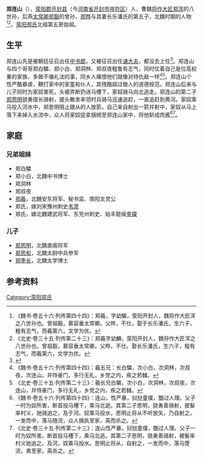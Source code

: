 '''郑连山'''（{{bd|？||？||}}），[[荥阳郡|荥阳郡]][[开封县|开封县]]（今[[河南省|河南省]][[开封市|开封市]][[祥符区|祥符区]]）人，曹魏[[将作大匠|将作大匠]][[郑浑|郑浑]]的八世孙，后燕[[太常卿|太常卿]][[郑豁|郑豁]]的曾孙，[[郑晔|郑晔]]与其妻长乐潘氏的第五子，北魏时期的人物<ref>《魏书·卷五十六·列传第四十四》：郑羲，字幼驎，荥阳开封人，魏将作大匠浑之八世孙也。曾祖豁，慕容垂太常卿。父晔，不仕，娶于长乐潘氏，生六子，粗有志气，而羲第六，文学为优。</ref><ref>《北史·卷三十五·列传第二十三》：郑羲字幼麟，荥阳开封人，魏将作大匠浑之八世孙也。曾祖豁，慕容垂太常卿。父晔，不仕。娶长乐潘氏，生六子，粗有志气，而羲第六，文学为优。</ref>，[[荥阳郑氏|荥阳郑氏]]北祖第五房始祖。

==生平==
郑连山先是被朝廷征召出任[[中书郎|中书郎]]，又被征召出任[[谏大夫|谏大夫]]，都没去上任<ref>{{Cite book | author =  北京大学考古文博学院 / 河北省文物考古研究院  | title = 《赞皇西高北朝赵郡李氏家族墓地》 | location =  | publisher = 科学出版社   | date=  2021.09 | pages=110-142|ISBN =9787030698766| accessdate = 2021-11-24| url = | language= zh-hant| quote = }}</ref>。郑连山与四个哥哥郑白驎、郑小白、郑洞林、郑叔夜粗鲁有志气，同时仗着自己是位高权重的家族，多做不循礼法的事，同乡人痛恨他们就像对待仇敌一样<ref>《魏书·卷五十六·列传第四十四》：羲五兄：长白驎，次小白，次洞林，次叔夜，次连山。并恃豪门，多行无礼，乡党之内，疾之若雠。</ref><ref>《北史·卷三十五·列传第二十三》：羲长兄白驎，次小白，次洞林，次叔夜，次连山，并恃豪门，多行无礼，乡党之内，疾之若雠。</ref>。郑连山个性严酷暴虐，鞭打家中的家童和仆人，其残酷超过做人的道德规范。郑连山后来与儿子同时为家奴害死，头被弄断扔进马槽下，家奴骑马向北逃走。郑连山的第二子[[郑思明|郑思明]]骁勇擅长骑射，披头散发率领村兵骑马迅速追赶，一直追赶到黄河。家奴乘马投入河水中，郑思明阻止跟从的人放箭，自己亲自射出一箭并射中，家奴从马上落下来掉入水流中，众人将家奴捉拿捆绑至郑连山家中，将他斩成肉酱<ref>《魏书·卷五十六·列传第四十四》：连山，性严暴，挝挞童僕，酷过人理。父子一时为奴所害，断首投马槽下，乘马北逝。其第二子思明，骁勇善骑射，披髮率村义，驰骑追之，及于河。奴乘马投水，思明止将从不听放矢，乃自射之，一发而中，落马随流，众人擒执至家，脔而杀之。</ref><ref>《北史·卷三十五·列传第二十三》：连山性严暴，挝挞童僕，酷过人理。父子一时为奴所害，断首投马槽下，乘马北逃。其第二子思明，骁勇善骑射，被髮率村义驰追之。及河，奴乘马投水。思明止将从，自射之，一发而中，落马堕流，禽至家，脔杀之。</ref>。

==家庭==
===兄弟姐妹===
*郑白驎
*郑小白，北魏中书博士
*郑洞林
*郑叔夜
*[[郑羲|郑羲]]，北魏安东将军、秘书监、南阳文灵公
*郑氏，嫁刘宋豫州刺史[[韦肃|韦肃]]
*郑氏，嫁北魏建武将军、东兖州刺史、始丰懿侯[[李璨_(北魏)|李璨]]

===儿子===
*[[郑思明|郑思明]]，北魏直阁将军		
*[[郑思和|郑思和]]，北魏太尉中兵参军		
*[[郑季长|郑季长]]，北魏太学博士

==参考资料==
{{reflist}}

[[Category:荥阳郑氏|Category:荥阳郑氏]]